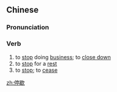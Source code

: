==Chinese==
{{zh-forms}}

===Pronunciation===
{{zh-pron
|m=tíngxiē
|c=ting4 hit3
|cat=v
}}

===Verb===
{{zh-verb}}

# to [[stop]] doing [[business]]; to [[close down]]
# to [[stop]] for a [[rest]]
# to [[stop]]; to [[cease]]

[[zh:停歇]]